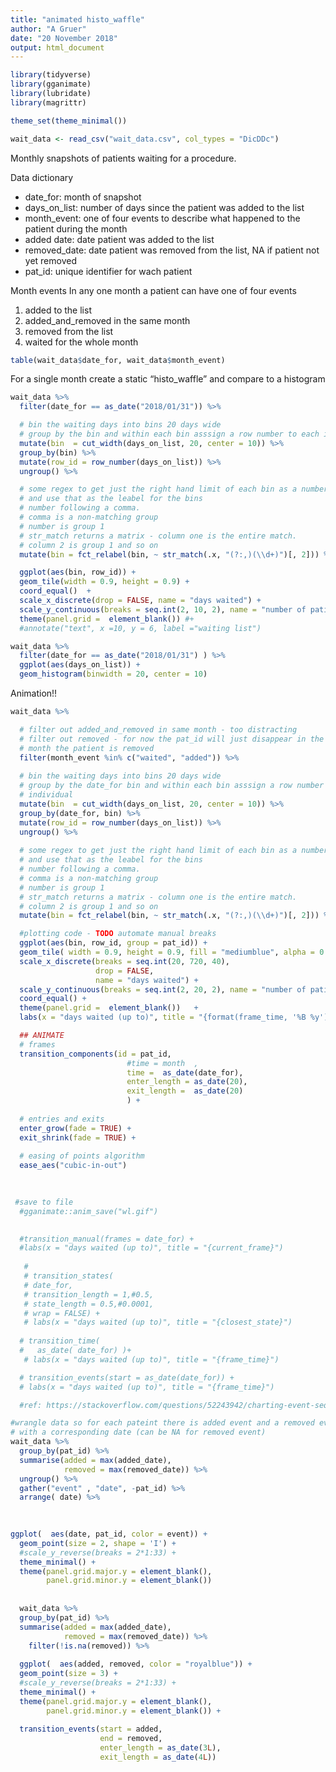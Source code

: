 ```yaml
---
title: "animated histo_waffle"
author: "A Gruer"
date: "20 November 2018"
output: html_document
---
```


```r
library(tidyverse)
library(gganimate)
library(lubridate)
library(magrittr)

theme_set(theme_minimal())
```



```r
wait_data <- read_csv("wait_data.csv", col_types = "DicDDc")
```
Monthly snapshots of patients waiting for a procedure.

Data dictionary

  - date_for: month of snapshot
  - days_on_list: number of days since the patient was added to the list
  - month_event: one of four events to describe what happened to the patient during the month
  - added date: date patient was added to the list
  - removed_date: date patient was removed from the list, NA if patient not yet removed
  - pat_id: unique identifier for wach patient
   
  

Month events
In any one month a patient can have one of four events

 1. added to the list 
 1. added_and_removed in the same month
 1. removed from the list
 1. waited for the whole month

```r
table(wait_data$date_for, wait_data$month_event)
```



For a single month create a static "histo_waffle" and compare to a histogram

```r

wait_data %>%
  filter(date_for == as_date("2018/01/31")) %>%

  # bin the waiting days into bins 20 days wide
  # group by the bin and within each bin asssign a row number to each individual
  mutate(bin  = cut_width(days_on_list, 20, center = 10)) %>%
  group_by(bin) %>%
  mutate(row_id = row_number(days_on_list)) %>%
  ungroup() %>%

  # some regex to get just the right hand limit of each bin as a number
  # and use that as the leabel for the bins
  # number following a comma.
  # comma is a non-matching group
  # number is group 1
  # str_match returns a matrix - column one is the entire match.
  # column 2 is group 1 and so on
  mutate(bin = fct_relabel(bin, ~ str_match(.x, "(?:,)(\\d+)")[, 2])) %>%

  ggplot(aes(bin, row_id)) +
  geom_tile(width = 0.9, height = 0.9) +
  coord_equal()  +
  scale_x_discrete(drop = FALSE, name = "days waited") +
  scale_y_continuous(breaks = seq.int(2, 10, 2), name = "number of patients") +
  theme(panel.grid =  element_blank()) #+
  #annotate("text", x =10, y = 6, label ="waiting list")

```    

```r
  
wait_data %>%
  filter(date_for == as_date("2018/01/31") ) %>%
  ggplot(aes(days_on_list)) +
  geom_histogram(binwidth = 20, center = 10)
```


Animation!!

```r
wait_data %>%

  # filter out added_and_removed in same month - too distracting
  # filter out removed - for now the pat_id will just disappear in the
  # month the patient is removed
  filter(month_event %in% c("waited", "added")) %>% 
  
  # bin the waiting days into bins 20 days wide
  # group by the date_for bin and within each bin asssign a row number to each
  # individual
  mutate(bin  = cut_width(days_on_list, 20, center = 10)) %>% 
  group_by(date_for, bin) %>% 
  mutate(row_id = row_number(days_on_list)) %>% 
  ungroup() %>% 
    
  # some regex to get just the right hand limit of each bin as a number
  # and use that as the leabel for the bins
  # number following a comma. 
  # comma is a non-matching group
  # number is group 1
  # str_match returns a matrix - column one is the entire match.
  # column 2 is group 1 and so on
  mutate(bin = fct_relabel(bin, ~ str_match(.x, "(?:,)(\\d+)")[, 2])) %>%

  #plotting code - TODO automate manual breaks
  ggplot(aes(bin, row_id, group = pat_id)) +
  geom_tile( width = 0.9, height = 0.9, fill = "mediumblue", alpha = 0.5) + 
  scale_x_discrete(breaks = seq.int(20, 720, 40),
                   drop = FALSE,
                   name = "days waited") +
  scale_y_continuous(breaks = seq.int(2, 20, 2), name = "number of patients") +
  coord_equal() +
  theme(panel.grid =  element_blank())   +
  labs(x = "days waited (up to)", title = "{format(frame_time, '%B %y')}")  +

  ## ANIMATE
  # frames
  transition_components(id = pat_id,
                          #time = month  ,
                          time =  as_date(date_for),
                          enter_length = as_date(20),
                          exit_length =  as_date(20)  
                          ) +
  
  # entries and exits
  enter_grow(fade = TRUE) + 
  exit_shrink(fade = TRUE) +
  
  # easing of points algorithm
  ease_aes("cubic-in-out")  
    

 
 #save to file
  #gganimate::anim_save("wl.gif") 
  

  #transition_manual(frames = date_for) +
  #labs(x = "days waited (up to)", title = "{current_frame}")
  
   # 
   # transition_states(
   # date_for,
   # transition_length = 1,#0.5,
   # state_length = 0.5,#0.0001,
   # wrap = FALSE) +
   # labs(x = "days waited (up to)", title = "{closest_state}")
  
  # transition_time(
  #   as_date( date_for) )+
   # labs(x = "days waited (up to)", title = "{frame_time}")

  # transition_events(start = as_date(date_for)) +
  # labs(x = "days waited (up to)", title = "{frame_time}")
```
```r
  #ref: https://stackoverflow.com/questions/52243942/charting-event-sequence-data-with-r/52248151#52248151

#wrangle data so for each pateint there is added event and a removed event 
# with a corresponding date (can be NA for removed event)
wait_data %>% 
  group_by(pat_id) %>% 
  summarise(added = max(added_date),
            removed = max(removed_date)) %>% 
  ungroup() %>% 
  gather("event" , "date", -pat_id) %>% 
  arrange( date) %>% 
  
  

ggplot(  aes(date, pat_id, color = event)) +
  geom_point(size = 2, shape = 'I') +
  #scale_y_reverse(breaks = 2*1:33) + 
  theme_minimal() +
  theme(panel.grid.major.y = element_blank(),
        panel.grid.minor.y = element_blank()) 
  
  
  wait_data %>% 
  group_by(pat_id) %>% 
  summarise(added = max(added_date),
            removed = max(removed_date)) %>% 
    filter(!is.na(removed)) %>% 
  
  ggplot(  aes(added, removed, color = "royalblue")) +
  geom_point(size = 3) +
  #scale_y_reverse(breaks = 2*1:33) + 
  theme_minimal() +
  theme(panel.grid.major.y = element_blank(),
        panel.grid.minor.y = element_blank()) +
  
  transition_events(start = added,
                    end = removed,
                    enter_length = as_date(3L),
                    exit_length = as_date(4L))
```



